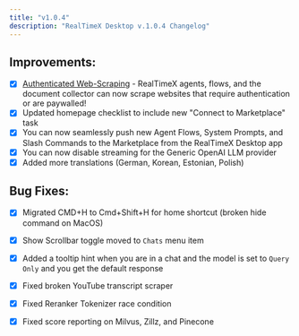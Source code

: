 ```yaml
---
title: "v1.0.4"
description: "RealTimeX Desktop v.1.0.4 Changelog"
---
```



## Improvements:

- [x] [Authenticated Web-Scraping](/features/browser-tool) - RealTimeX agents, flows, and the document collector can now scrape websites that require authentication or are paywalled!
- [x] Updated homepage checklist to include new "Connect to Marketplace" task
- [x] You can now seamlessly push new Agent Flows, System Prompts, and Slash Commands to the Marketplace from the RealTimeX Desktop app
- [x] You can now disable streaming for the Generic OpenAI LLM provider
- [x] Added more translations (German, Korean, Estonian, Polish)

## Bug Fixes:

- [x] Migrated CMD+H to Cmd+Shift+H for home shortcut (broken hide command on MacOS)
- [x] Show Scrollbar toggle moved to `Chats` menu item
- [x] Added a tooltip hint when you are in a chat and the model is set to `Query Only` and you get the default response
- [x] Fixed broken YouTube transcript scraper
- [x] Fixed Reranker Tokenizer race condition
- [x] Fixed score reporting on Milvus, Zillz, and Pinecone

